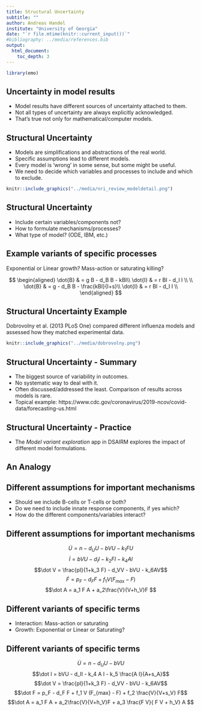 ```yaml
---
title: Structural Uncertainty
subtitle: ""
author: Andreas Handel
institute: "University of Georgia"
date: "`r file.mtime(knitr::current_input())`"
#bibliography: ../media/references.bib
output: 
  html_document:
    toc_depth: 3
---
```


```r
library(emo)
```



## Uncertainty in model results

* Model results have different sources of uncertainty attached to them.
* Not all types of uncertainty are always explicitly acknowledged. 
* That's true not only for mathematical/computer models.

## Structural Uncertainty
* Models are simplifications and abstractions of the real world.
* Specific assumptions lead to different models.
* Every model is 'wrong' in some sense, but some might be useful.
* We need to decide which variables and processes to include and which to exclude.

```r
knitr::include_graphics("../media/nri_review_modeldetail.png")
```


## Structural Uncertainty
* Include certain variables/components not? 
* How to formulate mechanisms/processes?
* What type of model? (ODE, IBM, etc.)


## Example variants of specific processes
Exponential or Linear growth? 
Mass-action or saturating killing?

$$
\begin{aligned}
\dot{B} & = g B - d_B B - kBI\\
\dot{I} & = r BI - d_I I \\
\\
\dot{B} & = g  - d_B B - \frac{kBI}{I+s}\\
\dot{I} & = r BI - d_I I \\
\end{aligned}
$$



## Structural Uncertainty Example 
Dobrovolny et al. (2013 PLoS One) compared different influenza models and assessed how they matched experimental data.

```r
knitr::include_graphics("../media/dobrovolny.png")
```


## Structural Uncertainty - Summary
* The biggest source of variability in outcomes.
* No systematic way to deal with it.
* Often discussed/addressed the least. Comparison of results across models is rare.
* Topical example: https://www.cdc.gov/coronavirus/2019-ncov/covid-data/forecasting-us.html

## Structural Uncertainty - Practice

* The _Model variant exploration_ app in DSAIRM explores the impact of different model formulations.




## An Analogy


## Different assumptions for important mechanisms
* Should we include B-cells or T-cells or both?
* Do we need to include innate response components, if yes which?
* How do the different components/variables interact?

## Different assumptions for important mechanisms
$$\dot U =n - d_U U - bVU - k_1FU $$
$$\dot I = bVU - d_II - k_2FI - k_4 A I $$
$$\dot V = \frac{pI}{1+k_3 F} - d_VV - bVU - k_6AV$$
$$\dot F = p_F - d_F F + f_1  V (F_{max} - F) $$
$$\dot A = a_1 F A + a_2\frac{V}{V+h_V}F  $$


## Different variants of specific terms
* Interaction: Mass-action or saturating
* Growth: Exponential or Linear or Saturating?

## Different variants of specific terms
$$\dot U =n - d_U U - bVU $$
$$\dot I = bVU - d_II  - k_4 A I - k_5 \frac{A I}{A+s_A}$$
$$\dot V = \frac{pI}{1+k_3 F} - d_VV - bVU - k_6AV$$
$$\dot F = p_F - d_F F + f_1  V (F_{max} - F) + f_2  \frac{V}{V+s_V} F$$
$$\dot A = a_1 F A + a_2\frac{V}{V+h_V}F + a_3  \frac{F  V}{ F  V + h_V}  A $$


